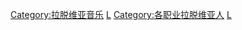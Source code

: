 {{Commonscat|Musicians from Latvia}}

[[Category:拉脱维亚音乐|Category:拉脱维亚音乐]]
[[Category:各國音樂家|L]]
[[Category:各职业拉脱维亚人|Category:各职业拉脱维亚人]]
[[Category:歐洲音樂家|L]]